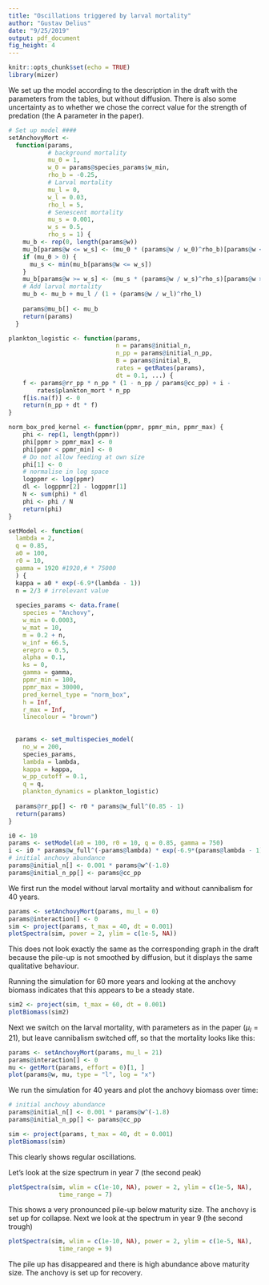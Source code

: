 ```yaml
---
title: "Oscillations triggered by larval mortality"
author: "Gustav Delius"
date: "9/25/2019"
output: pdf_document
fig_height: 4 
---
```


```r
knitr::opts_chunk$set(echo = TRUE)
library(mizer)
```

We set up the model according to the description in the draft with the
parameters from the tables, but without diffusion. There is also some
uncertainty as to whether we chose the correct value for the strength
of predation (the A parameter in the paper).
```r
# Set up model ####
setAnchovyMort <- 
  function(params,
           # background mortality
           mu_0 = 1,
           w_0 = params@species_params$w_min,
           rho_b = -0.25,
           # Larval mortality
           mu_l = 0,
           w_l = 0.03,
           rho_l = 5,
           # Senescent mortality
           mu_s = 0.001,
           w_s = 0.5,
           rho_s = 1) {
    mu_b <- rep(0, length(params@w))
    mu_b[params@w <= w_s] <- (mu_0 * (params@w / w_0)^rho_b)[params@w < w_s]
    if (mu_0 > 0) {
      mu_s <- min(mu_b[params@w <= w_s])
    }
    mu_b[params@w >= w_s] <- (mu_s * (params@w / w_s)^rho_s)[params@w >= w_s]
    # Add larval mortality
    mu_b <- mu_b + mu_l / (1 + (params@w / w_l)^rho_l)
    
    params@mu_b[] <- mu_b
    return(params)
  }

plankton_logistic <- function(params, 
                              n = params@initial_n, 
                              n_pp = params@initial_n_pp, 
                              B = params@initial_B, 
                              rates = getRates(params), 
                              dt = 0.1, ...) {
    f <- params@rr_pp * n_pp * (1 - n_pp / params@cc_pp) + i - 
        rates$plankton_mort * n_pp 
    f[is.na(f)] <- 0
    return(n_pp + dt * f)
}

norm_box_pred_kernel <- function(ppmr, ppmr_min, ppmr_max) {
    phi <- rep(1, length(ppmr))
    phi[ppmr > ppmr_max] <- 0
    phi[ppmr < ppmr_min] <- 0
    # Do not allow feeding at own size
    phi[1] <- 0
    # normalise in log space
    logppmr <- log(ppmr)
    dl <- logppmr[2] - logppmr[1]
    N <- sum(phi) * dl
    phi <- phi / N
    return(phi)
}

setModel <- function(
  lambda = 2,
  q = 0.85,
  a0 = 100,
  r0 = 10,
  gamma = 1920 #1920,# * 75000
  ) {
  kappa = a0 * exp(-6.9*(lambda - 1))
  n = 2/3 # irrelevant value
  
  species_params <- data.frame(
    species = "Anchovy",
    w_min = 0.0003,
    w_mat = 10,
    m = 0.2 + n,
    w_inf = 66.5,
    erepro = 0.5,
    alpha = 0.1,
    ks = 0,
    gamma = gamma,
    ppmr_min = 100,
    ppmr_max = 30000,
    pred_kernel_type = "norm_box",
    h = Inf,
    r_max = Inf,
    linecolour = "brown")
  
  
  params <- set_multispecies_model(
    no_w = 200,
    species_params,
    lambda = lambda,
    kappa = kappa,
    w_pp_cutoff = 0.1,
    q = q,
    plankton_dynamics = plankton_logistic)
  
  params@rr_pp[] <- r0 * params@w_full^(0.85 - 1)
  return(params)
}

i0 <- 10
params <- setModel(a0 = 100, r0 = 10, q = 0.85, gamma = 750)
i <- i0 * params@w_full^(-params@lambda) * exp(-6.9*(params@lambda - 1))
# initial anchovy abundance
params@initial_n[] <- 0.001 * params@w^(-1.8)
params@initial_n_pp[] <- params@cc_pp
```
We first run the model without larval mortality and without cannibalism for 40 years.
```r
params <- setAnchovyMort(params, mu_l = 0)
params@interaction[] <- 0
sim <- project(params, t_max = 40, dt = 0.001)
plotSpectra(sim, power = 2, ylim = c(1e-5, NA))
```

This does not look exactly the same as the corresponding graph in the draft because the pile-up is not smoothed by diffusion, but it displays the same qualitative behaviour.

Running the simulation for 60 more years and looking at the anchovy biomass indicates that this appears to be a steady state.
```r
sim2 <- project(sim, t_max = 60, dt = 0.001)
plotBiomass(sim2)
```


Next we switch on the larval mortality, with parameters as in the paper ($\mu_l = 21$), but leave cannibalism switched off, so that the mortality looks like this:
```r
params <- setAnchovyMort(params, mu_l = 21)
params@interaction[] <- 0
mu <- getMort(params, effort = 0)[1, ]
plot(params@w, mu, type = "l", log = "x")
```
We run the simulation for 40 years and plot the anchovy biomass over time:
```r
# initial anchovy abundance
params@initial_n[] <- 0.001 * params@w^(-1.8)
params@initial_n_pp[] <- params@cc_pp
```
```r
sim <- project(params, t_max = 40, dt = 0.001)
plotBiomass(sim)
```

This clearly shows regular oscillations.

Let's look at the size spectrum in year 7 (the second peak)
```r
plotSpectra(sim, wlim = c(1e-10, NA), power = 2, ylim = c(1e-5, NA),
              time_range = 7)
```

This shows a very pronounced pile-up below maturity size. The anchovy is set up for collapse. Next we look at the spectrum
 in year 9 (the second trough)
```r
plotSpectra(sim, wlim = c(1e-10, NA), power = 2, ylim = c(1e-5, NA),
              time_range = 9)
```

The pile up has disappeared and there is high abundance above maturity size. The anchovy is set up for recovery.
